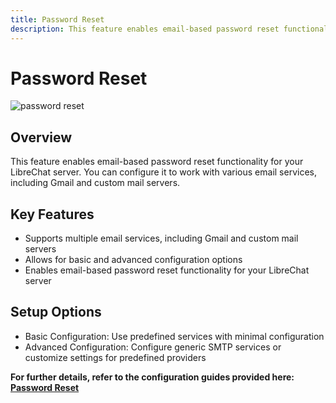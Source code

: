 ```yaml
---
title: Password Reset
description: This feature enables email-based password reset functionality for your LibreChat server.
---
```


# Password Reset

<div
  style={{
    padding: '20px',
    display: 'flex',
    justifyContent: 'center',
    alignItems: 'center',
    flexDirection: 'column',
  }}
>
  <img
    src="https://github.com/danny-avila/LibreChat/assets/32828263/498c588c-6e50-4aed-9815-5e06a5409966"
    alt="password reset"
    style={{ borderRadius: '10px' }}
  />
</div>

## Overview

This feature enables email-based password reset functionality for your LibreChat server. You can configure it to work with various email services, including Gmail and custom mail servers.

## Key Features

- Supports multiple email services, including Gmail and custom mail servers
- Allows for basic and advanced configuration options
- Enables email-based password reset functionality for your LibreChat server

## Setup Options

- Basic Configuration: Use predefined services with minimal configuration
- Advanced Configuration: Configure generic SMTP services or customize settings for predefined providers

**For further details, refer to the configuration guides provided here: [Password Reset](/docs/configuration/authentication/email)**
